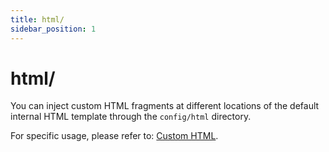 ```yaml
---
title: html/
sidebar_position: 1
---
```

# html/

You can inject custom HTML fragments at different locations of the default internal HTML template through the `config/html` directory.

For specific usage, please refer to: [Custom HTML](/guides/basic-features/html).
